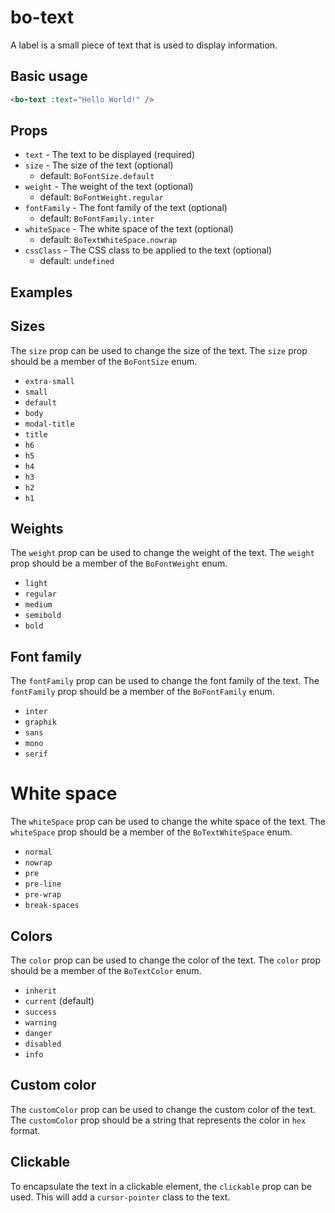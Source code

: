 
<Meta
	title="Components/bo-text"
	component={BoTextStories.BoText}
/>

# bo-text

A label is a small piece of text that is used to display information.

## Basic usage

```html
<bo-text :text="Hello World!" />
```

## Props

- `text` - The text to be displayed (required)
- `size` - The size of the text (optional)
  - default: `BoFontSize.default`
- `weight` - The weight of the text (optional)
  - default: `BoFontWeight.regular`
- `fontFamily` - The font family of the text (optional)
  - default: `BoFontFamily.inter`
- `whiteSpace` - The white space of the text (optional)
  - default: `BoTextWhiteSpace.nowrap`
- `cssClass` - The CSS class to be applied to the text (optional)
  - default: `undefined`

## Examples

<Canvas of={BoTextStories.Example} />
<Controls of={BoTextStories.Example} />

## Sizes

The `size` prop can be used to change the size of the text. The `size` prop should be a member of the `BoFontSize` enum.

- `extra-small`
- `small`
- `default`
- `body`
- `modal-title`
- `title`
- `h6`
- `h5`
- `h4`
- `h3`
- `h2`
- `h1`

<Canvas of={BoTextStories.Sizes} />

## Weights

The `weight` prop can be used to change the weight of the text. The `weight` prop should be a member of the `BoFontWeight` enum.

- `light`
- `regular`
- `medium`
- `semibold`
- `bold`

<Canvas of={BoTextStories.Weights} />

## Font family

The `fontFamily` prop can be used to change the font family of the text. The `fontFamily` prop should be a member of the `BoFontFamily` enum.

- `inter`
- `graphik`
- `sans`
- `mono`
- `serif`

<Canvas of={BoTextStories.FontFamilies} />

# White space

The `whiteSpace` prop can be used to change the white space of the text. The `whiteSpace` prop should be a member of the `BoTextWhiteSpace` enum.

- `normal`
- `nowrap`
- `pre`
- `pre-line`
- `pre-wrap`
- `break-spaces`

<Canvas of={BoTextStories.WhiteSpace} />

## Colors

The `color` prop can be used to change the color of the text. The `color` prop should be a member of the `BoTextColor` enum.

- `inherit`
- `current` (default)
- `success`
- `warning`
- `danger`
- `disabled`
- `info`

<Canvas of={BoTextStories.Colors} />

## Custom color

The `customColor` prop can be used to change the custom color of the text.
The `customColor` prop should be a string that represents the color in `hex` format.

<Canvas of={BoTextStories.CustomColor} />

## Clickable

To encapsulate the text in a clickable element, the `clickable` prop can be used.
This will add a `cursor-pointer` class to the text.

<Canvas of={BoTextStories.Clickable} />
